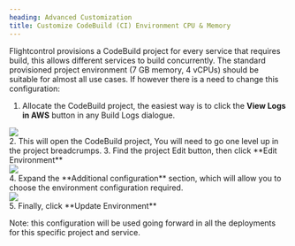 ```yaml
---
heading: Advanced Customization
title: Customize CodeBuild (CI) Environment CPU & Memory
---
```


Flightcontrol provisions a CodeBuild project for every service that requires build, this allows different services to build concurrently.
The standard provisioned project environment (7 GB memory, 4 vCPUs) should be suitable for almost all use cases. If however there is a need to change this configuration:

1. Allocate the CodeBuild project, the easiest way is to click the **View Logs in AWS** button in any Build Logs dialogue.
<div className="max-w-[450px]"><Image className="rounded-primary mx-auto w-full border" src={buildLogsButtonImg} /></div>
2. This will open the CodeBuild project, You will need to go one level up in the project breadcrumps.
3. Find the project Edit button, then click **Edit Environment**
<div className="max-w-[350px]"><Image className="rounded-primary mx-auto w-full border" src={codeBuildEditEnv} /></div>
4. Expand the **Additional configuration** section, which will allow you to choose the environment configuration required.
<div className="max-w-[650px]"><Image className="rounded-primary mx-auto w-full border" src={codeBuildEditEnvAdditionalConfig} /></div>
5. Finally, click **Update Environment**

Note: this configuration will be used going forward in all the deployments for this specific project and service.

